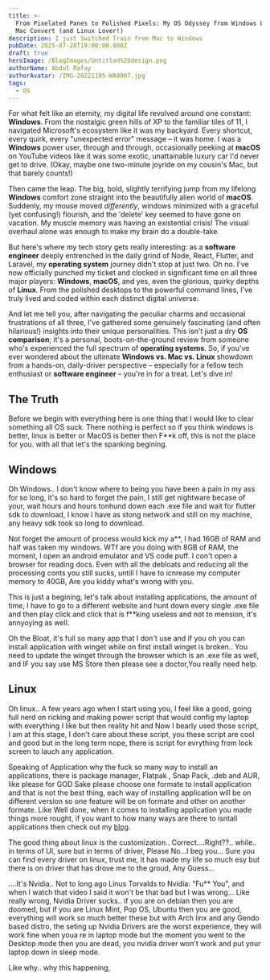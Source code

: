 ```yaml
---
title: >-
  From Pixelated Panes to Polished Pixels: My OS Odyssey from Windows Lifer to
  Mac Convert (and Linux Lover!)
description: I just Switched Train from Mac to Windows
pubDate: 2025-07-28T19:00:00.000Z
draft: true
heroImage: /BlogImages/Untitled%20design.png
authorName: Abdul Rafay
authorAvatar: /IMG-20221105-WA0007.jpg
tags:
  - OS
---
```


For what felt like an eternity, my digital life revolved around one constant: **Windows**. From the nostalgic green hills of XP to the familiar tiles of 11, I navigated Microsoft's ecosystem like it was my backyard. Every shortcut, every quirk, every "unexpected error" message – it was home. I was a **Windows** power user, through and through, occasionally peeking at **macOS** on YouTube videos like it was some exotic, unattainable luxury car I'd never get to drive. (Okay, maybe one two-minute joyride on my cousin's Mac, but that barely counts!)

Then came the leap. The big, bold, slightly terrifying jump from my lifelong **Windows** comfort zone straight into the beautifully alien world of **macOS**. Suddenly, my mouse moved *differently*, windows minimized with a graceful (yet confusing!) flourish, and the 'delete' key seemed to have gone on vacation. My muscle memory was having an existential crisis! The visual overhaul alone was enough to make my brain do a double-take.

But here's where my tech story gets really interesting: as a **software engineer** deeply entrenched in the daily grind of Node, React, Flutter, and Laravel, my **operating system** journey didn't stop at just two. Oh no. I've now officially punched my ticket and clocked in significant time on all three major players: **Windows**, **macOS**, and yes, even the glorious, quirky depths of **Linux**. From the polished desktops to the powerful command lines, I've truly lived and coded within each distinct digital universe.

And let me tell you, after navigating the peculiar charms and occasional frustrations of all three, I've gathered some genuinely fascinating (and often hilarious!) insights into their unique personalities. This isn't just a dry **OS comparison**; it's a personal, boots-on-the-ground review from someone who's experienced the full spectrum of **operating systems**. So, if you've ever wondered about the ultimate **Windows vs. Mac vs. Linux** showdown from a hands-on, daily-driver perspective – especially for a fellow tech enthusiast or **software engineer** – you're in for a treat. Let's dive in!

## The Truth

Before we begin with everything here is one thing that I would like to clear something all OS suck. There nothing is perfect so if you think windows is better, linux is better or MacOS is better then F\*\*k off, this is not the place for you.
with all that let's the spanking begining.

## Windows

Oh Windows.. I don't know where to being you have been a pain in my ass for so long, it's so hard to forget the pain, I still get nightware becase of your, wait hours and hours tonhund down each .exe file and wait for flutter sdk to download, I know I have as stong network and still on my machine, any heavy sdk took so long to download.

Not forget the amount of process would kick my a\*\*, I had 16GB of RAM and half was taken my windows. WTf are you doing with 8GB of RAM, the moment, I open an android emulator and VS code puff. I con't open a browser for reading docs. Even with all the debloats and reducing all the processing conts you still sucks, untill I have to icnrease my computer memory to 40GB, Are you kiddy what's wrong with you.

This is just a begining, let's talk about installing applications, the amount of time, I have to go to a different website and hunt down every single .exe file and then play click and click that is f\*\*king useless and not to mension, it's annyoying as well.

Oh the Bloat, it's full so many app that I don't use and if you oh you can install application with winget while on first install winget is broken.. You need to update the winget through the browser which is an .exe file as well, and IF you say use MS Store then please see a doctor,You really need help.

## Linux

Oh linux.. A few years ago when I start using you, I feel like a good, going full nerd on ricking and making power script that would config my laptop with everything I like but then reality hit and Now I bearly used those script, I am at this stage, I don't care about these script, you these script are cool and good but in the long term nope, there is script for evrything from lock screen to lauch any application.

Speaking of Application why the fuck so many way to install an applications, there is package manager, Flatpak , Snap Pack, .deb and AUR, like please for GOD Sake please choose one formate to install application and that is not the best thing, each way of installing application will be on different version so one feature will be on formate and other on another formate. Like Well done, when it comes to installing application you made things more rought, if you want to how many ways are there to isntall applications then check out my [blog](https://www.rafay99.com/).

The good thing about linux is the customization.. Correct....Right??.. while.. in terms of UI, sure but in terms of driver, Please No...I beg you... Sure you can find every driver on linux, trust me, it has made my life so much esy but there is on driver that has drove me to the groud, Any Guess...

....It's Nvidia.. Not to long ago Linus Torvalds to Nvidia: "Fu\*\* You", and when I watch that video I said it won't be that bad but I was wrong... Like really wrong, Nvidia Driver sucks.. if you are on debian then you are doomed, but if you are Linux Mint, Pop OS, Ubuntu then you are good, everything will work so much better these but with Arch linx and any Gendo based distro, the seting up Nvidia Drivers are the worst experience, they will work fine when youa re in laptop mode but the moment you went to the Desktop mode then you are dead, you nvidia driver won't work and put your laptop down in sleep mode.

Like why.. why this happening,
